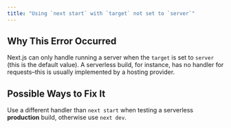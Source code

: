 ```yaml
---
title: "Using `next start` with `target` not set to `server`"
---
```


## Why This Error Occurred

Next.js can only handle running a server when the `target` is set to `server` (this is the default value). A serverless build, for instance, has no handler for requests–this is usually implemented by a hosting provider.

## Possible Ways to Fix It

Use a different handler than `next start` when testing a serverless **production** build, otherwise use `next dev`.
